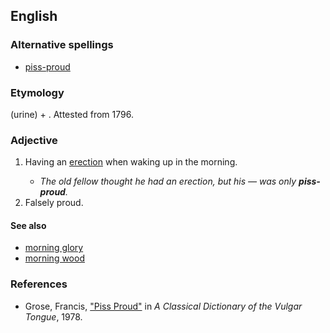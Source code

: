 {{rfv}}
==English==

===Alternative spellings===
*[[piss-proud]]

===Etymology===
{{term|piss}} (urine) + {{term|proud}}.  Attested from 1796.

===Adjective===
{{en-adj|-}}

# {{context|UK|vulgar}} Having an [[erection]] when waking up in the morning. 
#*''The old fellow thought he had an erection, but his &mdash; was only '''piss-proud'''.''
# Falsely proud.

====See also====
*[[morning glory]]
*[[morning wood]] {{US}}

<!--
'''Piss-proud''' (as well as ''Morning Glory'') is a British [[idiom]], which means having a false erection or more generally  falsely proud. It refers to the common phenomenon of men waking up in the morning with an [[erection|erect penis]] (see nocturnal penile tumescence), often attributed to be the result of a full [[bladder]].<ref>See for example ''[[The Oxford English Dictionary]].</ref> (In the [[US]] such an erection is colloquially referred to as [[morning wood]].)

The idiom also refers to the kind of empty pride a person (or a person's personified penis) might have in considering such erections, falsely, to be an indication of [[virility]], instead of the simple need to urinate ("[[piss]]").

The term is mentioned in Francis Grose’s ''A Classical Dictionary of the Vulgar Tongue'', (1785):

:“Piss-proud, having a false erection. That old fellow thought he had an erection, but his &mdash; was only piss-proud; said of any old fellow who marries a young wife”.
-->

===References===
* Grose, Francis, [http://www.gutenberg.org/etext/5402 "Piss Proud"] in ''A Classical Dictionary of the Vulgar Tongue'', 1978.